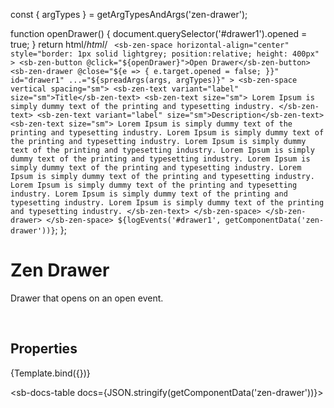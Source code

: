 const { argTypes } = getArgTypesAndArgs('zen-drawer');

<Meta title="Layout/Drawer" component="zen-drawer" argTypes={argTypes} />

  function openDrawer() {
    document.querySelector('#drawer1').opened = true;
  }
  return html/*html*/ ` <sb-zen-space
      horizontal-align="center"
      style="border: 1px solid lightgrey; position:relative; height: 400px"
    >
      <sb-zen-button @click="${openDrawer}">Open Drawer</sb-zen-button>
      <sb-zen-drawer
        @close="${e => {
          e.target.opened = false;
        }}"
        id="drawer1"
        ...="${spreadArgs(args, argTypes)}"
      >
        <sb-zen-space vertical spacing="sm">
          <sb-zen-text variant="label" size="sm">Title</sb-zen-text>
          <sb-zen-text size="sm">
            Lorem Ipsum is simply dummy text of the printing and typesetting industry.
          </sb-zen-text>
          <sb-zen-text variant="label" size="sm">Description</sb-zen-text>
          <sb-zen-text size="sm">
            Lorem Ipsum is simply dummy text of the printing and typesetting industry. Lorem Ipsum is simply dummy text
            of the printing and typesetting industry. Lorem Ipsum is simply dummy text of the printing and typesetting
            industry. Lorem Ipsum is simply dummy text of the printing and typesetting industry. Lorem Ipsum is simply
            dummy text of the printing and typesetting industry. Lorem Ipsum is simply dummy text of the printing and
            typesetting industry. Lorem Ipsum is simply dummy text of the printing and typesetting industry. Lorem Ipsum
            is simply dummy text of the printing and typesetting industry. Lorem Ipsum is simply dummy text of the
            printing and typesetting industry.
          </sb-zen-text>
        </sb-zen-space>
      </sb-zen-drawer>
    </sb-zen-space>
    ${logEvents('#drawer1', getComponentData('zen-drawer'))}`;
};

# Zen Drawer

Drawer that opens on an open event.

<br />

## Properties

<Canvas>
  <Story
    name="default"
    args={{
      ...getDefaultArgs(argTypes),
      position: 'right',
    }}
  >
    {Template.bind({})}
  </Story>
</Canvas>

<ArgsTable story="default" />

<sb-docs-table docs={JSON.stringify(getComponentData('zen-drawer'))}></sb-docs-table>
